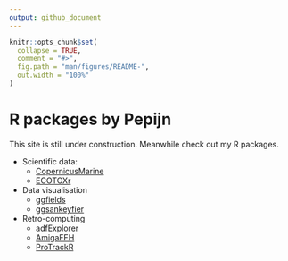 ```yaml
---
output: github_document
---
```


```r
knitr::opts_chunk$set(
  collapse = TRUE,
  comment = "#>",
  fig.path = "man/figures/README-",
  out.width = "100%"
)
```

# R packages by Pepijn

This site is still under construction. Meanwhile check out my R packages.

 * Scientific data:
   * [CopernicusMarine](CopernicusMarine)
   * [ECOTOXr](ECOTOXr)
 * Data visualisation
   * [ggfields](ggfields)
   * [ggsankeyfier](ggsankeyfier)
 * Retro-computing
   * [adfExplorer](adfExplorer)
   * [AmigaFFH](AmigaFFH)
   * [ProTrackR](ProTrackR)
